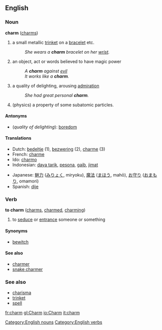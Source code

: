 ==English==
=== Noun ===
'''charm''' ([[charms]])

#a small metallic [[trinket]] on a [[bracelet]] etc.
#:''She wears a '''charm''' bracelet on her [[wrist]].''
#an object, act or words believed to have magic power
#:''A '''charm''' against [[evil]]''
#:''It works like a '''charm'''.''
#a quality of delighting, arousing [[admiration]]
#:''She had great personal '''charm'''.''
#(physics) a property of some subatomic particles.
====Antonyms====
* (''quality of delighting''): [[boredom]]
====Translations====
{{top}}
*Dutch: [[bedeltje]] (1), [[bezwering]] (2), [[charme]] (3)
*French: [[charme]]
*Ido: [[charmo]]
*Indonesian: [[daya tarik]], [[pesona]], [[gaib]], [[jimat]]
{{mid}}
*Japanese: [[魅力]] ([[みりょく]], miryoku), [[魔法]] ([[まほう]], mahō), [[お守り]] ([[おまもり]], omamori)
*Spanish: [[dije]] {{m}}
{{bottom}}

===Verb===
'''to charm''' ([[charms]], [[charmed]], [[charming]])
# to [[seduce]] or [[entrance]] someone or something

====Synonyms====
*[[bewitch]]

====See also====
*[[charmer]]
*[[snake charmer]]

=== See also ===
*[[charisma]]
*[[trinket]]
*[[spell]]

[[Category:English nouns]]
[[Category:English verbs]]

[[fr:charm]]
[[gl:Charm]]
[[io:Charm]]
[[it:charm]]